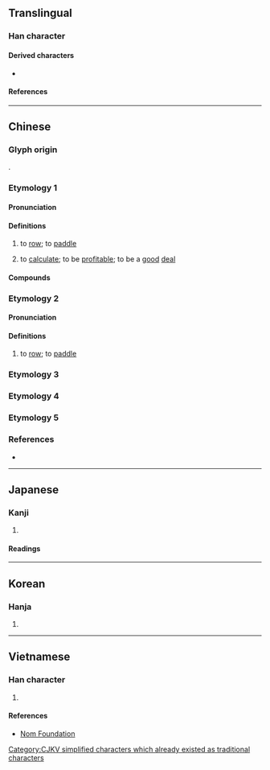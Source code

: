 {{also|劃|画|畫}}
{{character info}}
==Translingual==
{{stroke order|strokes=6}}

===Han character===
{{Han char|rn=18|rad=刀|as=04|sn=6|four=52000|canj=ILN|ids=⿰戈刂(GHTJK)}}

====Derived characters====
* {{l|mul|[[𭇞]], [[𭠤]]}}

====References====
{{Han ref|kx=0137.180|dkj=01893|dj=0309.060|hdz=10326.020|uh=5212}}

----

==Chinese==
{{zh-forms}}

===Glyph origin===
{{Han etym}}
{{Han compound|戈|刀|c1=p|c2=s|ls=psc}}.

===Etymology 1===

====Pronunciation====
{{zh-pron
|m=huá
|c=waa4,waa1
|h=
|mn=hôa
|w=
|mc=1
|oc=y,3
|ma=|ma2=
|cat=v
}}

====Definitions====
{{zh-hanzi}}

# to [[row]]; to [[paddle]]
#: {{zh-x|划{huá}船|to row a boat}}
# to [[calculate]]; to be [[profitable]]; to be a [[good]] [[deal]]
#: {{zh-x|划{huá}算|to calculate; to weigh the pros and cons}}

====Compounds====
{{zh-der|不划算|划不來|划船|划子|划槳|划算|划拳|划龍舟|小划子|猜三划五|腳划船|划得來|划木|划船運動|划艇|划行|橫河划子|汽划子|砲划子|蛋划}}

===Etymology 2===

====Pronunciation====
{{zh-pron
|mn=kò
|cat=v
}}

====Definitions====
{{zh-hanzi}} {{tlb|zh|Min Nan}}

# to [[row]]; to [[paddle]]
#: {{zh-x|划船|to row a boat|tr=kò-chûn|MN}}

===Etymology 3===
{{zh-see|劃}}
===Etymology 4===
{{zh-see|鐹|v}}
===Etymology 5===
{{zh-see|𠜴|v}}

===References===
* {{thcwd|2116}}

----

==Japanese==

===Kanji===
{{ja-kanji|grade=|rs=刀04}}

# {{rfdef|ja|sort=刀04}}

====Readings====
{{ja-readings
|on=か, げ
|kun=さおさす, かま, さく
}}

----

==Korean==

===Hanja===
{{ko-hanja|화}}

# {{rfdef|ko|sort=刀04}}

----

==Vietnamese==

===Han character===
{{vi-readings|reading=[[hoa]], [[quả]]|rs=刀04}}

# {{rfdef|vi|sort=刀04}}

====References====
* [http://nomfoundation.org/common/nom_details.php?codepoint=5212 Nom Foundation]

[[Category:CJKV simplified characters which already existed as traditional characters]]